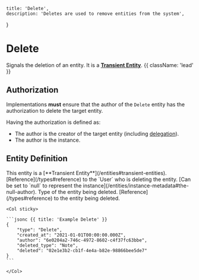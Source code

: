     title: 'Delete',
    description: 'Deletes are used to remove entities from the system',
}

# Delete

Signals the deletion of an entity. It is a [**Transient Entity**](/entities#transient-entities). {{ className: 'lead' }}

## Authorization

Implementations **must** ensure that the author of the `Delete` entity has the authorization to delete the target entity.

Having the authorization is defined as:
- The author is the creator of the target entity (including [delegation](/federation/delegation)).
- The author is the instance.

## Entity Definition

<Warning>
    This entity is a [**Transient Entity**](/entities#transient-entities).
</Warning>

<Row>
    <Col>
        <Properties name="Delete">
            <Property name="author" type="Reference | null" required={true} typeLink="/types#reference">
                [Reference](/types#reference) to the `User` who is deleting the entity. [Can be set to `null` to represent the instance](/entities/instance-metadata#the-null-author).
            </Property>
            <Property name="deleted_type" type="string" required={true}>
                Type of the entity being deleted.
            </Property>
            <Property name="deleted" type="Reference" required={true} typeLink="/types#reference">
                [Reference](/types#reference) to the entity being deleted.
            </Property>
        </Properties>
    </Col>

    <Col sticky>

    ```jsonc {{ title: 'Example Delete' }}
    {
        "type": "Delete",
        "created_at": "2021-01-01T00:00:00.000Z",
        "author": "6e0204a2-746c-4972-8602-c4f37fc63bbe",
        "deleted_type": "Note",
        "deleted": "02e1e3b2-cb1f-4e4a-b82e-98866bee5de7"
    }
    ```

    </Col>
</Row>